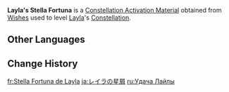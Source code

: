 {{Item Infobox
|id           = 1174
|image        = Item Stella Fortuna (4 Star).png
|type         = Constellation Activation Materials
|group        = Stella Fortuna
|quality      = 4
|description  = [[Layla]]'s Constellation Activation Material
|source1      = [[Wishes]]
}}
'''Layla's Stella Fortuna''' is a [[Constellation Activation Material]] obtained from [[Wishes]] used to level [[Layla]]'s [[Constellation]].

==Other Languages==
{{Other Languages|default_hidden=1
|en      = Layla's Stella Fortuna
|zhs     = 莱依拉的命星
|zhs_rm  = Láiyīlā de Mìngxīng
|zht     = 萊依拉的命星
|zht_rm  = Láiyīlā de Mìngxīng
|ja      = レイラの星屑
|ja_rm   = Reira no Hoshikuzu
|ko      = 레일라<->의 운명<->의 별
|es      = Stella Fortuna de Laila
|fr      = Stella Fortuna de Layla
|ru      = Удача Лайлы
|th      = ดวงดาวแห่งชีวิตของ Layla
|th_rm   = Duangdao haeng Chiwit khong Layla
|vi      = Chòm Sao Của Layla
|de      = Stella Fortuna von Layla
|id      = Layla's Stella Fortuna
|pt      = Stella Fortuna de Layla
|tr      = Layla'nın Yaşam Yıldızı
|it      = Stella Fortuna di Layla
}}

==Change History==
{{Change History|3.2}}

[[fr:Stella Fortuna de Layla]]
[[ja:レイラの星屑]]
[[ru:Удача Лайлы]]
